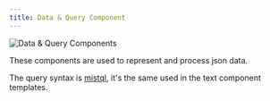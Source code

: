 ---
title: Data & Query Component
---


<Image
    src={dataQueryComponent}
    alt="Data & Query Components"
/>

These components are used to represent and process json data.

The query syntax is [mistql](https://www.mistql.com), it's the same used in the text component templates.
